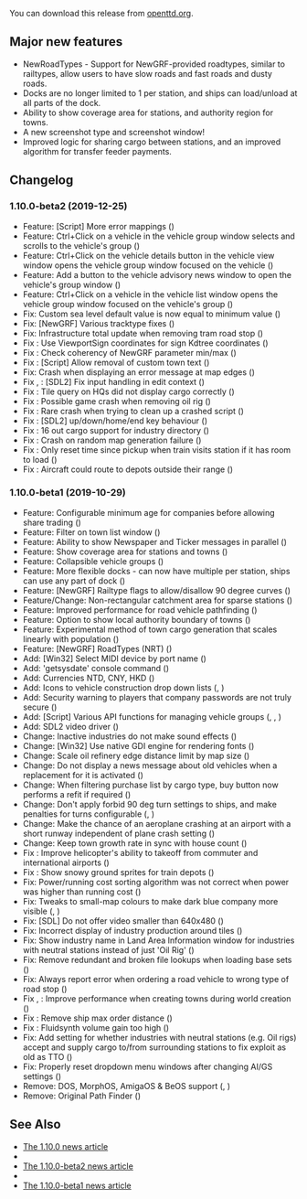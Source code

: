 {{en/-}}
{{en/Development/OTTDVersions}}

{{en/Archive/OpenTTD/Release|prev=en/Archive/OpenTTD/OpenTTD 1.9.3|next=en/Archive/OpenTTD/OpenTTD 1.10.1|date=2020-04-01}}

You can download this release from [https://www.openttd.org/download-stable/1.10.0 openttd.org].

==Major new features==
* NewRoadTypes - Support for NewGRF-provided roadtypes, similar to railtypes, allow users to have slow roads and fast roads and dusty roads.
* Docks are no longer limited to 1 per station, and ships can load/unload at all parts of the dock.
* Ability to show coverage area for stations, and authority region for towns.
* A new screenshot type and screenshot window!
* Improved logic for sharing cargo between stations, and an improved algorithm for transfer feeder payments.

==Changelog==
=== 1.10.0-beta2 (2019-12-25) ===
* Feature: [Script] More error mappings ({{en/GHIssue|7857}})
* Feature: Ctrl+Click on a vehicle in the vehicle group window selects and scrolls to the vehicle's group ({{en/GHIssue|7800}})
* Feature: Ctrl+Click on the vehicle details button in the vehicle view window opens the vehicle group window focused on the vehicle ({{en/GHIssue|7800}})
* Feature: Add a button to the vehicle advisory news window to open the vehicle's group window ({{en/GHIssue|7800}})
* Feature: Ctrl+Click on a vehicle in the vehicle list window opens the vehicle group window focused on the vehicle's group ({{en/GHIssue|7800}})
* Fix: Custom sea level default value is now equal to minimum value ({{en/GHIssue|7866}})
* Fix: [NewGRF] Various tracktype fixes ({{en/GHIssue|7863}})
* Fix: Infrastructure total update when removing tram road stop ({{en/GHIssue|7856}})
* Fix {{en/GHIssue|7847}}: Use ViewportSign coordinates for sign Kdtree coordinates ({{en/GHIssue|7849}})
* Fix {{en/GHIssue|7836}}: Check coherency of NewGRF parameter min/max ({{en/GHIssue|7840}})
* Fix {{en/GHIssue|7673}}: [Script] Allow removal of custom town text ({{en/GHIssue|7834}})
* Fix: Crash when displaying an error message at map edges ({{en/GHIssue|7833}})
* Fix {{en/GHIssue|7783}}, {{en/GHIssue|7816}}: [SDL2] Fix input handling in edit context ({{en/GHIssue|7825}})
* Fix {{en/GHIssue|7697}}: Tile query on HQs did not display cargo correctly ({{en/GHIssue|7824}})
* Fix {{en/GHIssue|7820}}: Possible game crash when removing oil rig ({{en/GHIssue|7821}})
* Fix {{en/GHIssue|7606}}: Rare crash when trying to clean up a crashed script ({{en/GHIssue|7819}})
* Fix {{en/GHIssue|7784}}: [SDL2] up/down/home/end key behaviour ({{en/GHIssue|7815}})
* Fix {{en/GHIssue|7631}}: 16 out cargo support for industry directory ({{en/GHIssue|7809}})
* Fix {{en/GHIssue|7646}}: Crash on random map generation failure ({{en/GHIssue|7805}})
* Fix {{en/GHIssue|7430}}: Only reset time since pickup when train visits station if it has room to load ({{en/GHIssue|7595}})
* Fix {{en/GHIssue|5405}}: Aircraft could route to depots outside their range ({{en/GHIssue|7104}})


=== 1.10.0-beta1 (2019-10-29) ===
* Feature: Configurable minimum age for companies before allowing share trading ({{en/GHIssue|7780}})
* Feature: Filter on town list window ({{en/GHIssue|7621}})
* Feature: Ability to show Newspaper and Ticker messages in parallel ({{en/GHIssue|7612}})
* Feature: Show coverage area for stations and towns ({{en/GHIssue|7446}})
* Feature: Collapsible vehicle groups ({{en/GHIssue|7417}})
* Feature: More flexible docks - can now have multiple per station, ships can use any part of dock ({{en/GHIssue|7380}})
* Feature: [NewGRF] Railtype flags to allow/disallow 90 degree curves ({{en/GHIssue|7352}})
* Feature/Change: Non-rectangular catchment area for sparse stations ({{en/GHIssue|7235}})
* Feature: Improved performance for road vehicle pathfinding ({{en/GHIssue|7261}})
* Feature: Option to show local authority boundary of towns ({{en/GHIssue|7025}})
* Feature: Experimental method of town cargo generation that scales linearly with population ({{en/GHIssue|6965}})
* Feature: [NewGRF] RoadTypes (NRT) ({{en/GHIssue|6811}})
* Add: [Win32] Select MIDI device by port name ({{en/GHIssue|7666}})
* Add: 'getsysdate' console command ({{en/GHIssue|7658}})
* Add: Currencies NTD, CNY, HKD ({{en/GHIssue|7596}})
* Add: Icons to vehicle construction drop down lists ({{en/GHIssue|7358}}, {{en/GHIssue|7485}})
* Add: Security warning to players that company passwords are not truly secure ({{en/GHIssue|7351}})
* Add: [Script] Various API functions for managing vehicle groups ({{en/GHIssue|7225}}, {{en/GHIssue|7336}}, {{en/GHIssue|7716}})
* Add: SDL2 video driver ({{en/GHIssue|7086}})
* Change: Inactive industries do not make sound effects ({{en/GHIssue|7752}})
* Change: [Win32] Use native GDI engine for rendering fonts ({{en/GHIssue|7572}})
* Change: Scale oil refinery edge distance limit by map size ({{en/GHIssue|7514}})
* Change: Do not display a news message about old vehicles when a replacement for it is activated ({{en/GHIssue|7401}})
* Change: When filtering purchase list by cargo type, buy button now performs a refit if required ({{en/GHIssue|7301}})
* Change: Don't apply forbid 90 deg turn settings to ships, and make penalties for turns configurable ({{en/GHIssue|7289}}, {{en/GHIssue|7372}})
* Change: Make the chance of an aeroplane crashing at an airport with a short runway independent of plane crash setting ({{en/GHIssue|7302}})
* Change: Keep town growth rate in sync with house count ({{en/GHIssue|6777}})
* Fix {{en/GHIssue|6219}}: Improve helicopter's ability to takeoff from commuter and international airports ({{en/GHIssue|7710}})
* Fix {{en/GHIssue|6407}}: Show snowy ground sprites for train depots ({{en/GHIssue|7671}})
* Fix: Power/running cost sorting algorithm was not correct when power was higher than running cost ({{en/GHIssue|7561}})
* Fix: Tweaks to small-map colours to make dark blue company more visible ({{en/GHIssue|7436}}, {{en/GHIssue|7450}})
* Fix: [SDL] Do not offer video smaller than 640x480 ({{en/GHIssue|7442}})
* Fix: Incorrect display of industry production around tiles ({{en/GHIssue|7426}})
* Fix: Show industry name in Land Area Information window for industries with neutral stations instead of just 'Oil Rig' ({{en/GHIssue|7349}})
* Fix: Remove redundant and broken file lookups when loading base sets ({{en/GHIssue|7348}})
* Fix: Always report error when ordering a road vehicle to wrong type of road stop ({{en/GHIssue|7316}})
* Fix {{en/GHIssue|7043}}, {{en/GHIssue|7274}}: Improve performance when creating towns during world creation ({{en/GHIssue|7284}})
* Fix {{en/GHIssue|7062}}: Remove ship max order distance ({{en/GHIssue|7279}})
* Fix {{en/GHIssue|7189}}: Fluidsynth volume gain too high ({{en/GHIssue|7253}})
* Fix: Add setting for whether industries with neutral stations (e.g. Oil rigs) accept and supply cargo to/from surrounding stations to fix exploit as old as TTO ({{en/GHIssue|7234}})
* Fix: Properly reset dropdown menu windows after changing AI/GS settings ({{en/GHIssue|7092}})
* Remove: DOS, MorphOS, AmigaOS & BeOS support ({{en/GHIssue|7326}}, {{en/GHIssue|7388}})
* Remove: Original Path Finder ({{en/GHIssue|7245}})


==See Also==
* [https://www.openttd.org/news/2020/04/01/openttd-1-10-0.html The 1.10.0 news article]
* {{en/Forum|topic=86237|post=1227866|Forum post for 1.10.0-beta2}}
* [https://www.openttd.org/news/2019/12/25/openttd-1-10-0-beta2.html The 1.10.0-beta2 news article]
* {{en/Forum|topic=86237|Forum topic for 1.10.0-beta1}}
* [https://www.openttd.org/news/2019/10/29/openttd-1-10-0-beta1.html The 1.10.0-beta1 news article]